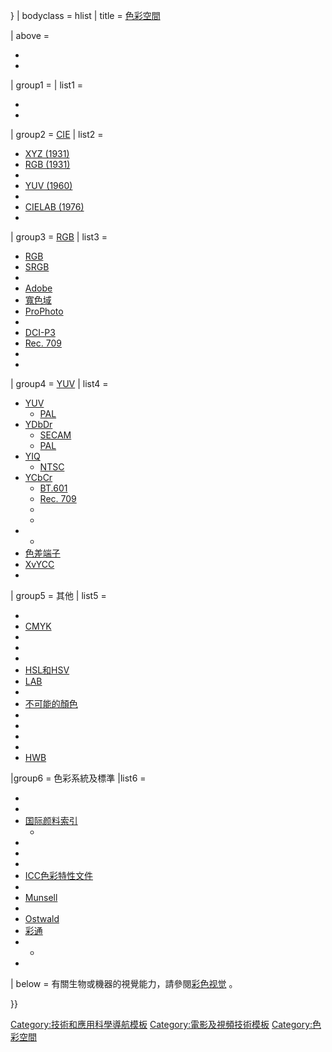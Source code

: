 {{Navbox
| name = 色彩空間
| state = {{{state|{{{1|autocollapse}}}}}}
| bodyclass = hlist
| title = [[色彩空間]]

| above =
* {{tsl|en|List of color spaces and their uses|色彩空間列表}}
* {{tsl|en|Color model|色彩模型 (色彩空間)|色彩模型}}

| group1 = {{tsl|en|Color appearance model||CAM}}
| list1 =
*{{tsl|en|CIECAM02|}}
*{{tsl|en|ICAM (color appearance model)||iCAM}}

| group2 = [[国际照明委员会|CIE]]
| list2 =
* [[CIE 1931色彩空间|XYZ (1931)]]
* [[CIE 1931色彩空间|RGB (1931)]]
* {{tsl|en|CIECAM02||CAM (2002)}}
* [[CIE1960色度空间|YUV (1960)]]
* {{tsl|en|CIE 1964 color space|CIE1964色彩空間|UVW (1964)}}
* [[Lab色彩空间|CIELAB (1976)]]
* {{tsl|en|CIELUV||CIELUV (1976)}}



| group3 = [[三原色光模式|RGB]]
| list3 =
* [[RGB色彩空間|RGB]]
* [[SRGB色彩空间|SRGB]]
* {{tsl|en|Rg_chromaticity||rg chromaticity}}
* [[Adobe RGB色彩空间|Adobe]]
* [[寬色域RGB|寬色域]]
* [[ProPhoto RGB|ProPhoto]]
* {{tsl|en|scRGB|}}
* [[DCI-P3]]
* [[Rec. 709]]
* {{tsl|en|Rec. 2020|}}
* {{tsl|en|Rec. 2100|}}

| group4 = [[YUV]]
| list4 =
* [[YUV]]
** [[PAL制式|PAL]]
* [[YDbDr]]
** [[SECAM制式|SECAM]]
** [[PAL制式|PAL]]
* [[YIQ]]
** [[NTSC制式|NTSC]]
* [[YCbCr]]
** [[BT.601]]
**  [[Rec. 709]]
**  {{tsl|en|Rec. 2020|}}
** {{tsl|en|Rec. 2100|}}
* {{tsl|en|ICtCp|}}
** {{tsl|en|Rec. 2100|}}
* [[色差端子]]
* [[XvYCC]]
* {{tsl|en|YCoCg|}}

| group5 = 其他
| list5 =
* {{tsl|en|CcMmYK color model||CcMmYK}}
* [[印刷四分色模式|CMYK]]
* {{tsl|en|Coloroid|}}
* {{tsl|en|LMS color space||LMS}}
* {{tsl|en|Hexachrome|}}
* [[HSL和HSV色彩空间|HSL和HSV]]
* [[Lab色彩空间|LAB]]
* {{tsl|en|HCL color space|HCL色彩空間|HCL}}
* [[不可能的顏色]]
* {{tsl|en|OSA-UCS|}}
* {{tsl|en|Practical Color Coordinate System||PCCS}}
* {{tsl|en|RG color space|RG色彩空間|RG}}
* {{tsl|en|RYB color model||RYB}}
* [[HWB色彩空间|HWB]]

|group6 = 色彩系統及標準
|list6 =
* {{tsl|en|Academy Color Encoding System||ACES}}
* {{tsl|en|News Media Alliance||ANPA}}
* [[国际颜料索引]]
** {{tsl|en|List of dyes||CI list of dyes}}
* {{tsl|en|DIC Corporation|DIC公司|DIC}}
* {{tsl|en|Federal Standard 595|聯邦標準595}}
* {{tsl|en|HKS (colour system)|HKS色彩系統|HKS}}
* [[ICC色彩特性文件]]
* {{tsl|en|ISCC–NBS system|ISCC–NBS系統|ISCC–NBS}}
* [[孟塞尔颜色系统|Munsell]]
* {{tsl|en|Natural Color System||NCS}}
* [[奥斯特瓦尔德色彩系统|Ostwald]]
* [[彩通]]
* {{tsl|en|RAL colour standard|RAL色彩標準|RAL}}
** {{tsl|en|List of RAL colors|RAL色彩列表|列表}}
* {{tsl|ja|JIS慣用色名|JIS慣用色名|日本產業標準Z8102}}

| below = 有關生物或機器的視覺能力，請參閱[[彩色视觉]] 。

}}<noinclude>
{{Documentation}}
[[Category:技術和應用科學導航模板]]
[[Category:電影及視頻技術模板]]
[[Category:色彩空間]]
</noinclude>